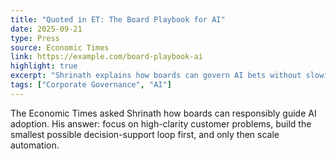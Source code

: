 ```yaml
---
title: "Quoted in ET: The Board Playbook for AI"
date: 2025-09-21
type: Press
source: Economic Times
link: https://example.com/board-playbook-ai
highlight: true
excerpt: "Shrinath explains how boards can govern AI bets without slowing delivery."
tags: ["Corporate Governance", "AI"]
---
```


The Economic Times asked Shrinath how boards can responsibly guide AI adoption. His answer: focus on high-clarity customer problems, build the smallest possible decision-support loop first, and only then scale automation.

